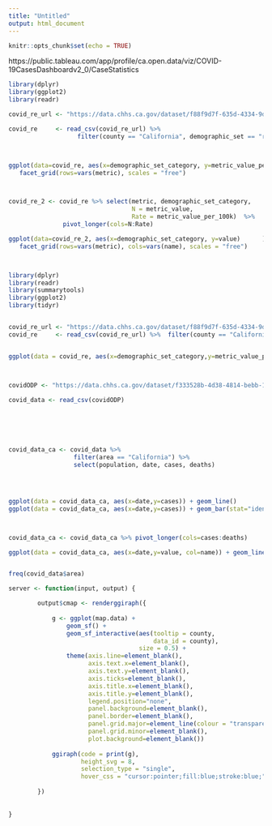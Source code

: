 ```yaml
---
title: "Untitled"
output: html_document
---
```


```r
knitr::opts_chunk$set(echo = TRUE)
```


https://public.tableau.com/app/profile/ca.open.data/viz/COVID-19CasesDashboardv2_0/CaseStatistics





```r
library(dplyr)
library(ggplot2)
library(readr)

covid_re_url <- "https://data.chhs.ca.gov/dataset/f88f9d7f-635d-4334-9dac-4ce773afe4e5/resource/b500dae2-9e58-428e-b125-82c7e9b07abb/download/covid19demographicratecumulative.csv"

covid_re     <- read_csv(covid_re_url) %>%  
                   filter(county == "California", demographic_set == "race_ethnicity")



ggplot(data=covid_re, aes(x=demographic_set_category, y=metric_value_per_100k)      ) + geom_bar(stat = "identity") +
   facet_grid(rows=vars(metric), scales = "free")



covid_re_2 <- covid_re %>% select(metric, demographic_set_category,  
                                  N = metric_value,
                                  Rate = metric_value_per_100k)  %>%
               pivot_longer(cols=N:Rate)

ggplot(data=covid_re_2, aes(x=demographic_set_category, y=value)      ) + geom_bar(stat = "identity") +
   facet_grid(rows=vars(metric), cols=vars(name), scales = "free")




```


```r




library(dplyr)
library(readr)
library(summarytools)
library(ggplot2)
library(tidyr)


covid_re_url <- "https://data.chhs.ca.gov/dataset/f88f9d7f-635d-4334-9dac-4ce773afe4e5/resource/b500dae2-9e58-428e-b125-82c7e9b07abb/download/covid19demographicratecumulative.csv"
covid_re     <- read_csv(covid_re_url) %>%  filter(county == "California", demographic_set == "race_ethnicity")


ggplot(data = covid_re, aes(x=demographic_set_category,y=metric_value_per_100k, fill=demographic_set_category)) + geom_bar(stat="identity") + facet_grid(rows=vars(metric), scales="free")



covidODP <- "https://data.chhs.ca.gov/dataset/f333528b-4d38-4814-bebb-12db1f10f535/resource/046cdd2b-31e5-4d34-9ed3-b48cdbc4be7a/download/covid19cases_test.csv"

covid_data <- read_csv(covidODP)






covid_data_ca <- covid_data %>% 
                  filter(area == "California") %>%
                  select(population, date, cases, deaths)
                    



ggplot(data = covid_data_ca, aes(x=date,y=cases)) + geom_line()
ggplot(data = covid_data_ca, aes(x=date,y=cases)) + geom_bar(stat="identity")



covid_data_ca <- covid_data_ca %>% pivot_longer(cols=cases:deaths)

ggplot(data = covid_data_ca, aes(x=date,y=value, col=name)) + geom_line()


freq(covid_data$area)
```



```r

server <- function(input, output) {

        output$cmap <- renderggiraph({
            
            g <- ggplot(map.data) +
                geom_sf() +
                geom_sf_interactive(aes(tooltip = county,
                                        data_id = county),
                                    size = 0.5) +
                theme(axis.line=element_blank(),
                      axis.text.x=element_blank(),
                      axis.text.y=element_blank(),
                      axis.ticks=element_blank(),
                      axis.title.x=element_blank(),
                      axis.title.y=element_blank(),
                      legend.position="none",
                      panel.background=element_blank(),
                      panel.border=element_blank(),
                      panel.grid.major=element_line(colour = "transparent"),
                      panel.grid.minor=element_blank(),
                      plot.background=element_blank())
            
            ggiraph(code = print(g),
                    height_svg = 8,
                    selection_type = "single",
                    hover_css = "cursor:pointer;fill:blue;stroke:blue;")
            
        })
        
    
}



```




